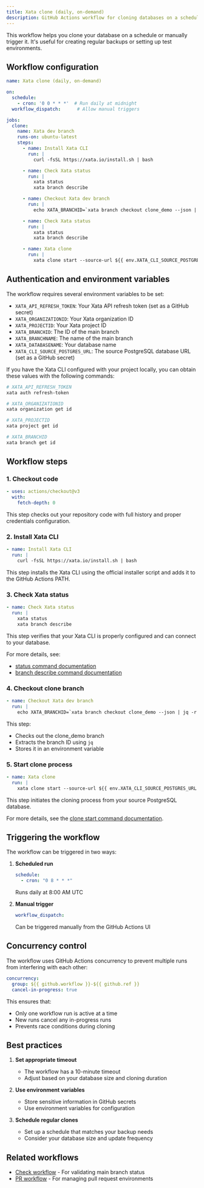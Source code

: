 ```yaml
---
title: Xata clone (daily, on-demand)
description: GitHub Actions workflow for cloning databases on a schedule or on-demand
---
```


This workflow helps you clone your database on a schedule or manually trigger it. It's useful for creating regular backups or setting up test environments.

## Workflow configuration

```yaml
name: Xata clone (daily, on-demand)

on:
  schedule:
    - cron: '0 0 * * *'  # Run daily at midnight
  workflow_dispatch:      # Allow manual triggers

jobs:
  clone:
    name: Xata dev branch
    runs-on: ubuntu-latest
    steps:
      - name: Install Xata CLI
        run: |
          curl -fsSL https://xata.io/install.sh | bash

      - name: Check Xata status
        run: |
          xata status
          xata branch describe

      - name: Checkout Xata dev branch
        run: |
          echo XATA_BRANCHID=`xata branch checkout clone_demo --json | jq -r '.id'` >> $GITHUB_ENV

      - name: Check Xata status
        run: |
          xata status
          xata branch describe

      - name: Xata clone
        run: |
          xata clone start --source-url ${{ env.XATA_CLI_SOURCE_POSTGRES_URL }}
```

## Authentication and environment variables

The workflow requires several environment variables to be set:

- `XATA_API_REFRESH_TOKEN`: Your Xata API refresh token (set as a GitHub secret)
- `XATA_ORGANIZATIONID`: Your Xata organization ID
- `XATA_PROJECTID`: Your Xata project ID
- `XATA_BRANCHID`: The ID of the main branch
- `XATA_BRANCHNAME`: The name of the main branch
- `XATA_DATABASENAME`: Your database name
- `XATA_CLI_SOURCE_POSTGRES_URL`: The source PostgreSQL database URL (set as a GitHub secret)

If you have the Xata CLI configured with your project locally, you can obtain these values with the following commands:

```sh
# XATA_API_REFRESH_TOKEN
xata auth refresh-token

# XATA_ORGANIZATIONID
xata organization get id

# XATA_PROJECTID
xata project get id

# XATA_BRANCHID
xata branch get id
```

## Workflow steps

### 1. Checkout code

```yaml
- uses: actions/checkout@v3
  with:
    fetch-depth: 0
```

This step checks out your repository code with full history and proper credentials configuration.

### 2. Install Xata CLI

```yaml
- name: Install Xata CLI
  run: |
    curl -fsSL https://xata.io/install.sh | bash
```

This step installs the Xata CLI using the official installer script and adds it to the GitHub Actions PATH.

### 3. Check Xata status

```yaml
- name: Check Xata status
  run: |
    xata status
    xata branch describe
```

This step verifies that your Xata CLI is properly configured and can connect to your database.

For more details, see:
- [status command documentation](../cli/status)
- [branch describe command documentation](../cli/branch#describe)

### 4. Checkout clone branch

```yaml
- name: Checkout Xata dev branch
  run: |
    echo XATA_BRANCHID=`xata branch checkout clone_demo --json | jq -r '.id'` >> $GITHUB_ENV
```

This step:
- Checks out the clone_demo branch
- Extracts the branch ID using `jq`
- Stores it in an environment variable

### 5. Start clone process

```yaml
- name: Xata clone
  run: |
    xata clone start --source-url ${{ env.XATA_CLI_SOURCE_POSTGRES_URL }}
```

This step initiates the cloning process from your source PostgreSQL database.

For more details, see the [clone start command documentation](../cli/clone#start).

## Triggering the workflow

The workflow can be triggered in two ways:

1. **Scheduled run**
   ```yaml
   schedule:
     - cron: "0 8 * * *"
   ```
   Runs daily at 8:00 AM UTC

2. **Manual trigger**
   ```yaml
   workflow_dispatch:
   ```
   Can be triggered manually from the GitHub Actions UI

## Concurrency control

The workflow uses GitHub Actions concurrency to prevent multiple runs from interfering with each other:

```yaml
concurrency:
  group: ${{ github.workflow }}-${{ github.ref }}
  cancel-in-progress: true
```

This ensures that:
- Only one workflow run is active at a time
- New runs cancel any in-progress runs
- Prevents race conditions during cloning

## Best practices

1. **Set appropriate timeout**
   - The workflow has a 10-minute timeout
   - Adjust based on your database size and cloning duration

2. **Use environment variables**
   - Store sensitive information in GitHub secrets
   - Use environment variables for configuration

3. **Schedule regular clones**
   - Set up a schedule that matches your backup needs
   - Consider your database size and update frequency

## Related workflows

- [Check workflow](./check) - For validating main branch status
- [PR workflow](./pr) - For managing pull request environments 